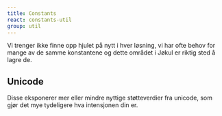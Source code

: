 ```yaml
---
title: Constants
react: constants-util
group: util
---
```



<Ingress>
    Vi trenger ikke finne opp hjulet på nytt i hver løsning, vi har ofte behov for mange av de samme konstantene og
    dette området i Jøkul er riktig sted å lagre de.
</Ingress>

## Unicode

Disse eksponerer mer eller mindre nyttige støtteverdier fra unicode, som gjør det mye tydeligere hva intensjonen din er.

<ComponentExample component={Unicode} />

